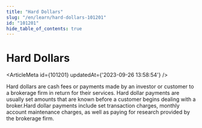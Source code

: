 ```yaml
---
title: "Hard Dollars"
slug: "/en/learn/hard-dollars-101201"
id: "101201"
hide_table_of_contents: true
---
```



# Hard Dollars

<ArticleMeta id={101201} updatedAt={'2023-09-26 13:58:54'} />
<div className='border-solid border-b border-t-0 my-4 border-[var(--ifm-color-gray-300)]' />

Hard dollars are cash fees or payments made by an investor or customer to a brokerage firm in return for their services. Hard dollar payments are usually set amounts that are known before a customer begins dealing with a broker.Hard dollar payments include set transaction charges, monthly account maintenance charges, as well as paying for research provided by the brokerage firm.

